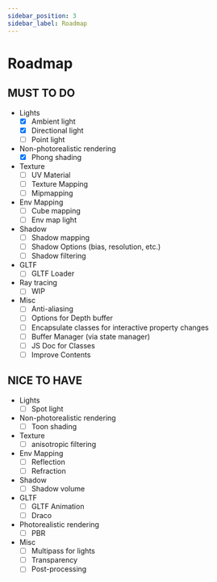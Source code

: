 ```yaml
---
sidebar_position: 3
sidebar_label: Roadmap
---
```


# Roadmap

## MUST TO DO

- Lights
  - [x] Ambient light
  - [x] Directional light
  - [ ] Point light
- Non-photorealistic rendering
  - [x] Phong shading
- Texture
  - [ ] UV Material
  - [ ] Texture Mapping
  - [ ] Mipmapping
- Env Mapping
  - [ ] Cube mapping
  - [ ] Env map light
- Shadow
  - [ ] Shadow mapping
  - [ ] Shadow Options (bias, resolution, etc.)
  - [ ] Shadow filtering
- GLTF
  - [ ] GLTF Loader
- Ray tracing
  - [ ] WIP
- Misc
  - [ ] Anti-aliasing
  - [ ] Options for Depth buffer
  - [ ] Encapsulate classes for interactive property changes
  - [ ] Buffer Manager (via state manager)
  - [ ] JS Doc for Classes
  - [ ] Improve Contents

## NICE TO HAVE

- Lights
  - [ ] Spot light
- Non-photorealistic rendering
  - [ ] Toon shading
- Texture
  - [ ] anisotropic filtering
- Env Mapping
  - [ ] Reflection
  - [ ] Refraction
- Shadow
  - [ ] Shadow volume
- GLTF
  - [ ] GLTF Animation
  - [ ] Draco
- Photorealistic rendering
  - [ ] PBR
- Misc
  - [ ] Multipass for lights
  - [ ] Transparency
  - [ ] Post-processing
